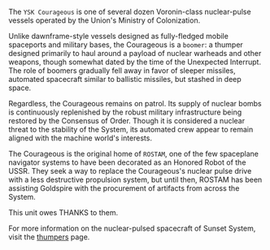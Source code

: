 ---
---


The `YSK Courageous` is one of several dozen Voronin-class nuclear-pulse vessels operated by the Union's Ministry of Colonization. 

Unlike dawnframe-style vessels designed as fully-fledged mobile spaceports and military bases, the Courageous is a `boomer`: a thumper designed primarily to haul around a payload of nuclear warheads and other weapons, though somewhat dated by the time of the Unexpected Interrupt. The role of boomers gradually fell away in favor of sleeper missiles, automated spacecraft similar to ballistic missiles, but stashed in deep space.

Regardless, the Courageous remains on patrol. Its supply of nuclear bombs is continuously replenished by the robust military infrastructure being restored by the Consensus of Order. Though it is considered a nuclear threat to the stability of the System, its automated crew appear to remain aligned with the machine world's interests.

The Courageous is the original home of `ROSTAM`, one of the few spaceplane navigator systems to have been decorated as an Honored Robot of the USSR. They seek a way to replace the Courageous's nuclear pulse drive with a less destructive propulsion system, but until then, ROSTAM has been assisting Goldspire with the procurement of artifacts from across the System.

<QuoteContentRowRender author={AuthorUniserve} >
This unit owes THANKS to them.
</QuoteContentRowRender>

For more information on the nuclear-pulsed spacecraft of Sunset System, visit the [thumpers](/posts/thumpers) page.